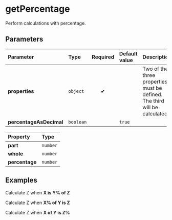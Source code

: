 
# getPercentage

Perform calculations with percentage.

## Parameters

| Parameter               | Type      | Required | Default value | Description                                                                |
| :---------------------- | :-------- | :------: | :------------ | :------------------------------------------------------------------------- |
| **properties**          | `object`  |    ✔     |               | Two of the three properties must be defined. The third will be calculated. |
| **percentageAsDecimal** | `boolean` |          | `true`        |                                                                            |

| Property       | Type     |
| :------------- | :------- |
| **part**       | `number` |
| **whole**      | `number` |
| **percentage** | `number` |

## Examples

Calculate Z when **X is Y% of Z**

<Example percentage={0.1} part={5} />

Calculate Z when **X% of Y is Z**

<Example percentage={0.1} whole={50} />

Calculate Z when **X of Y is Z%**

<Example part={5} whole={50} />
